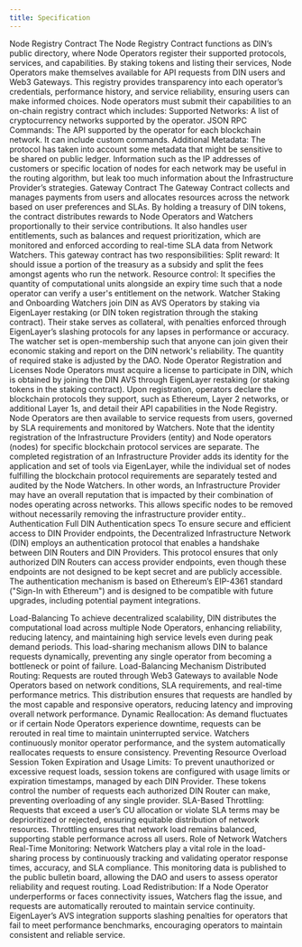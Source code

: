 ```yaml
---
title: Specification
---
```


Node Registry Contract
The Node Registry Contract functions as DIN’s public directory, where Node Operators register their supported protocols, services, and capabilities. By staking tokens and listing their services, Node Operators make themselves available for API requests from DIN users and Web3 Gateways. This registry provides transparency into each operator’s credentials, performance history, and service reliability, ensuring users can make informed choices.
Node operators must submit their capabilities to an on-chain registry contract which includes:
Supported Networks: A list of cryptocurrency networks supported by the operator.
JSON RPC Commands: The API supported by the operator for each blockchain network. It can include custom commands.
Additional Metadata: The protocol has taken into account some metadata that might be sensitive to be shared on public ledger. Information such as the IP addresses of customers or specific location of nodes for each network may be useful in the routing algorithm, but leak too much information about the Infrastructure Provider’s strategies.
Gateway Contract
The Gateway Contract collects and manages payments from users and allocates resources across the network based on user preferences and SLAs. By holding a treasury of DIN tokens, the contract distributes rewards to Node Operators and Watchers proportionally to their service contributions. It also handles user entitlements, such as balances and request prioritization, which are monitored and enforced according to real-time SLA data from Network Watchers.
This gateway contract has two responsibilities:
Split reward: It should issue a portion of the treasury as a subsidy and split the fees amongst agents who run the network.
Resource control: It specifies the quantity of computational units alongside an expiry time such that a node operator can verify a user's entitlement on the network.
Watcher Staking and Onboarding
Watchers join DIN as AVS Operators by staking via EigenLayer restaking (or DIN token registration through the staking contract). Their stake serves as collateral, with penalties enforced through EigenLayer’s slashing protocols for any lapses in performance or accuracy. The watcher set is open-membership such that anyone can join given their economic staking and report on the DIN network's reliability. The quantity of required stake is adjusted by the DAO.
Node Operator Registration and Licenses
Node Operators must acquire a license to participate in DIN, which is obtained by joining the DIN AVS through EigenLayer restaking (or staking tokens in the staking contract). Upon registration, operators declare the blockchain protocols they support, such as Ethereum, Layer 2 networks, or additional Layer 1s, and detail their API capabilities in the Node Registry. Node Operators are then available to service requests from users, governed by SLA requirements and monitored by Watchers.
Note that the identity registration of the Infrastructure Providers (entity) and Node operators (nodes) for specific blockchain protocol services are separate. The completed registration of an Infrastructure Provider adds its identity for the application and set of tools via EigenLayer, while the individual set of nodes fulfilling the blockchain protocol requirements are separately tested and audited by the Node Watchers. In other words, an Infrastructure Provider may have an overall reputation that is impacted by their combination of nodes operating across networks. This allows specific nodes to be removed without necessarily removing the infrastructure provider entity..
Authentication
Full DIN Authentication specs
To ensure secure and efficient access to DIN Provider endpoints, the Decentralized Infrastructure Network (DIN) employs an authentication protocol that enables a handshake between DIN Routers and DIN Providers. This protocol ensures that only authorized DIN Routers can access provider endpoints, even though these endpoints are not designed to be kept secret and are publicly accessible. The authentication mechanism is based on Ethereum’s EIP-4361 standard ("Sign-In with Ethereum") and is designed to be compatible with future upgrades, including potential payment integrations.

Load-Balancing
To achieve decentralized scalability, DIN distributes the computational load across multiple Node Operators, enhancing reliability, reducing latency, and maintaining high service levels even during peak demand periods. This load-sharing mechanism allows DIN to balance requests dynamically, preventing any single operator from becoming a bottleneck or point of failure.
Load-Balancing Mechanism
Distributed Routing: Requests are routed through Web3 Gateways to available Node Operators based on network conditions, SLA requirements, and real-time performance metrics. This distribution ensures that requests are handled by the most capable and responsive operators, reducing latency and improving overall network performance.
Dynamic Reallocation: As demand fluctuates or if certain Node Operators experience downtime, requests can be rerouted in real time to maintain uninterrupted service. Watchers continuously monitor operator performance, and the system automatically reallocates requests to ensure consistency.
Preventing Resource Overload
Session Token Expiration and Usage Limits: To prevent unauthorized or excessive request loads, session tokens are configured with usage limits or expiration timestamps, managed by each DIN Provider. These tokens control the number of requests each authorized DIN Router can make, preventing overloading of any single provider.
SLA-Based Throttling: Requests that exceed a user’s CU allocation or violate SLA terms may be deprioritized or rejected, ensuring equitable distribution of network resources. Throttling ensures that network load remains balanced, supporting stable performance across all users.
Role of Network Watchers
Real-Time Monitoring: Network Watchers play a vital role in the load-sharing process by continuously tracking and validating operator response times, accuracy, and SLA compliance. This monitoring data is published to the public bulletin board, allowing the DAO and users to assess operator reliability and request routing.
Load Redistribution: If a Node Operator underperforms or faces connectivity issues, Watchers flag the issue, and requests are automatically rerouted to maintain service continuity. EigenLayer’s AVS integration supports slashing penalties for operators that fail to meet performance benchmarks, encouraging operators to maintain consistent and reliable service.
